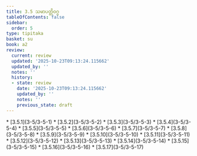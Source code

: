 ```yaml
---
title: 3.5 သမာပတ္တိဝဂ္ဂ
tableOfContents: false
sidebar:
  order: 5
type: tipitaka
basket: su
book: a2
review:
  current: review
  updated: '2025-10-23T09:13:24.115662'
  updated_by: ''
  notes: ''
  history:
  - state: review
    date: '2025-10-23T09:13:24.115662'
    updated_by: ''
    notes: ''
    previous_state: draft
---
```



<ReviewStatus review={frontmatter.review} showDetails={true} />

<HypothesisAnnotation frontmatter={frontmatter} />

<DynamicBreadcrumb />



<TableOfContents book="a2" section="3.5">
* [3.5.1](3-5/3-5-1)
* [3.5.2](3-5/3-5-2)
* [3.5.3](3-5/3-5-3)
* [3.5.4](3-5/3-5-4)
* [3.5.5](3-5/3-5-5)
* [3.5.6](3-5/3-5-6)
* [3.5.7](3-5/3-5-7)
* [3.5.8](3-5/3-5-8)
* [3.5.9](3-5/3-5-9)
* [3.5.10](3-5/3-5-10)
* [3.5.11](3-5/3-5-11)
* [3.5.12](3-5/3-5-12)
* [3.5.13](3-5/3-5-13)
* [3.5.14](3-5/3-5-14)
* [3.5.15](3-5/3-5-15)
* [3.5.16](3-5/3-5-16)
* [3.5.17](3-5/3-5-17)
</TableOfContents>